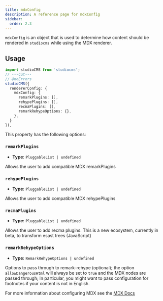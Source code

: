 ```yaml
---
title: mdxConfig
description: A reference page for mdxConfig
sidebar:
  order: 2.3
---
```



`mdxConfig` is an object that is used to determine how content should be rendered in `studiocms` while using the MDX renderer.

## Usage

```ts twoslash {3-8}
import studioCMS from 'studiocms';
// ---cut---
// @noErrors
studioCMS({
  rendererConfig: {
    mdxConfig: {
      remarkPlugins: [],
      rehypePlugins: [],
      recmaPlugins: [],
      remarkRehypeOptions: {},
    },
  }
}),
```

This property has the following options:

### `remarkPlugins`

- **Type:** `PluggableList | undefined`

Allows the user to add compatible MDX remarkPlugins

### `rehypePlugins`

- **Type:** `PluggableList | undefined`

Allows the user to add compatible MDX rehypePlugins

### `recmaPlugins`

- **Type:** `PluggableList | undefined`

Allows the user to add recma plugins. This is a new ecosystem, currently in beta, to transform esast trees (JavaScript)

### `remarkRehypeOptions`

- **Type:** `RemarkRehypeOptions | undefined`

Options to pass through to remark-rehype (optional); the option `allowDangerousHtml` will always be set to `true` and the MDX nodes are passed through; In particular, you might want to pass configuration for footnotes if your content is not in English.

<ReadMore>For more information about configuring MDX see the [MDX Docs](https://mdxjs.com/docs/)</ReadMore>